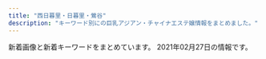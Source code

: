 ```yaml
---
title: "西日暮里・日暮里・鶯谷"
description: "キーワード別にの巨乳アジアン・チャイナエステ嬢情報をまとめました。"
---
```


新着画像と新着キーワードをまとめています。
2021年02月27日の情報です。

<DmmAffiliateIns />
<KeywordTable
  shops={
    [
    {
        "img_links": [
            "http://flowerscent.este.work/head_3_4691_1556258938113847.png",
            "http://flowerscent.este.work/2/uploadimg/1599833697.jpg",
            "http://flowerscent.este.work/head_2_4691_1553674270815382.png",
            "http://flowerscent.este.work/head_1_4691_1553674270167089.png",
            "http://flowerscent.este.work/2/uploadimg/1600260826.jpg"
        ],
        "keywords": {
            "E": 12,
            "87": 12,
            "D": 12,
            "C": 36,
            "83": 36,
            "86": 12
        },
        "name": "\u3075\u308f\u3075\u308f",
        "station": "JR\u897f\u65e5\u66ae\u91cc\u99c5",
        "url": "http://flowerscent.este.work/"
    },
    {
        "keywords": {
            "\u30bb\u30af\u30b7\u30fc": 22,
            "E": 1,
            "\u30c0\u30a4\u30ca\u30de\u30a4\u30c8": 1,
            "G": 1
        },
        "url": "https://www.sofia-est.com/",
        "name": "\u30bd\u30d5\u30a3\u30a2",
        "img_links": [
            "https://www.sofia-est.com/img/girl/thumb/s94_1.jpg",
            "https://www.sofia-est.com/img/material/photo4.jpg",
            "https://www.sofia-est.com/img/material/page3_1_subt2.png",
            "https://www.sofia-est.com/img/material/yakusoku.png",
            "https://www.sofia-est.com/img/material/gm6_rollout.png",
            "https://www.sofia-est.com/img/girl/pickup/pickup20200111122329.jpg",
            "https://www.sofia-est.com/img/girl/thumb/s81_4.jpg",
            "https://www.sofia-est.com/img/material/top_kodawariimg1.jpg",
            "https://www.sofia-est.com/img/girl/thumb/s81_1.jpg",
            "https://www.sofia-est.com/img/girl/thumb/s56_1.jpg",
            "https://www.sofia-est.com/img/girl/thumb/s99_2.jpg",
            "https://www.sofia-est.com/img/girl/pickup/pickup20190509222453.jpg",
            "https://www.sofia-est.com/img/material/gm2_rollout.png",
            "https://www.sofia-est.com/img/material/top_news.png",
            "https://www.sofia-est.com/img/girl/list/s56_list.jpg",
            "https://www.sofia-est.com/img/material/noimg_b.jpg",
            "https://www.sofia-est.com/img/girl/mobilepickup/mobilepickup20200302124127.jpg",
            "https://www.sofia-est.com/img/material/mob_youtube.png",
            "https://www.sofia-est.com/img/material/mob_t4.jpg",
            "https://www.sofia-est.com/img/material/movie20141210.jpg",
            "https://www.sofia-est.com/img/girl/list/s94_list.jpg",
            "https://www.sofia-est.com/img/material/page7_subt1.png",
            "https://www.sofia-est.com/img/girl/thumb/s81_3.jpg",
            "https://www.sofia-est.com/img/girl/list/s99_list.jpg",
            "https://www.sofia-est.com/img/material/gm5_rollout.png",
            "https://www.sofia-est.com/img/girl/thumb/s81_2.jpg",
            "https://www.sofia-est.com/img/girl/thumb/s55_2.jpg",
            "https://www.sofia-est.com/img/material/gm4_rollout.png",
            "https://www.sofia-est.com/img/material/page6_subt3.png",
            "https://www.sofia-est.com/img/girl/thumb/s97_1.jpg",
            "https://www.sofia-est.com/img/girl/main/s55_1.jpg",
            "https://www.sofia-est.com/img/girl/thumb/s99_1.jpg",
            "https://www.sofia-est.com/img/top/topslide20150918.jpg",
            "https://www.sofia-est.com/img/girl/main/s81_1.jpg",
            "https://www.sofia-est.com/img/material/mob_m3_rev1.jpg",
            "https://www.sofia-est.com/img/banner/koko_120x60.png",
            "https://www.sofia-est.com/img/material/mob_m4.jpg",
            "https://www.sofia-est.com/img/girl/main/s56_1.jpg",
            "https://www.sofia-est.com/img/material/movie_left_yaji.png",
            "https://www.sofia-est.com/img/material/mob_t3.jpg",
            "https://www.sofia-est.com/img/material/gm3_rollout.png",
            "https://www.sofia-est.com/img/girl/main/s99_1.jpg",
            "https://www.sofia-est.com/img/girl/thumb/s84_1.jpg",
            "https://www.sofia-est.com/img/girl/main/s111_1.jpg",
            "https://www.sofia-est.com/img/material/photobig.jpg",
            "https://www.sofia-est.com/img/material/top_about.png",
            "https://www.sofia-est.com/img/material/noimg_thumb.jpg",
            "https://www.sofia-est.com/img/material/page4_subt2.png",
            "https://www.sofia-est.com/img/material/page5_subt2.png",
            "https://www.sofia-est.com/img/material/top_movie.png",
            "https://www.sofia-est.com/img/material/photo8.jpg",
            "https://www.sofia-est.com/img/material/page8_subt2.png",
            "https://www.sofia-est.com/img/what/coupon202009.png",
            "https://www.sofia-est.com/img/material/top_infomation.png",
            "https://www.sofia-est.com/img/girl/list/s108_list.jpg",
            "https://www.sofia-est.com/img/girl/pickup/pickup20191220093702.jpg",
            "https://www.sofia-est.com/img/girl/thumb/s89_1.jpg",
            "https://www.sofia-est.com/img/material/top_pickup.png",
            "https://www.sofia-est.com/img/material/course_tanta1.png",
            "https://www.sofia-est.com/img/material/mob_m2_rev1.jpg",
            "https://www.sofia-est.com/img/material/page3_1_subt1.png",
            "https://www.sofia-est.com/img/girl/thumb/s100_2.jpg",
            "https://www.sofia-est.com/img/material/photo5.jpg",
            "https://www.sofia-est.com/img/material/page6_subt2.png",
            "https://www.sofia-est.com/img/girl/list/s55_list.jpg",
            "https://www.sofia-est.com/img/material/photo6.jpg",
            "https://www.sofia-est.com/img/girl/list/s111_list.jpg",
            "https://www.sofia-est.com/img/girl/thumb/s85_3.jpg",
            "https://www.sofia-est.com/img/material/mob_t5.jpg",
            "https://www.sofia-est.com/img/girl/main/s94_1.jpg",
            "https://www.sofia-est.com/img/material/movieicon.png",
            "https://www.sofia-est.com/img/material/mob_m1_rev1.jpg",
            "https://www.sofia-est.com/img/top/topslide20141211.jpg",
            "https://www.sofia-est.com/img/material/iph.png",
            "https://www.sofia-est.com/img/girl/thumb/s85_2.jpg",
            "https://www.sofia-est.com/img/girl/thumb/s111_1.jpg",
            "https://www.sofia-est.com/img/material/page8_subt1.png",
            "https://www.sofia-est.com/img/material/coursepoint_rev2.png",
            "https://www.sofia-est.com/img/material/mobileqr.png",
            "https://www.sofia-est.com/img/material/mob_t1.jpg",
            "https://www.sofia-est.com/img/material/mob_m5.jpg",
            "https://www.sofia-est.com/img/girl/main/s100_1.jpg",
            "https://www.sofia-est.com/img/girl/list/s84_list.jpg",
            "https://www.sofia-est.com/img/girl/list/s57_list.jpg",
            "https://www.sofia-est.com/img/girl/thumb/s81_5.jpg",
            "https://www.sofia-est.com/img/material/top_kodawari.png",
            "https://www.sofia-est.com/img/girl/thumb/s85_1.jpg",
            "https://www.sofia-est.com/img/material/photo3.jpg",
            "https://www.sofia-est.com/img/girl/thumb/s92_1.jpg",
            "https://www.sofia-est.com/img/girl/main/s108_1.jpg",
            "https://www.sofia-est.com/img/girl/list/s89_list.jpg",
            "https://www.sofia-est.com/img/material/gm1_rollout.png",
            "https://www.sofia-est.com/img/material/top_camp.png",
            "https://www.sofia-est.com/img/material/courseoption_rev1.png",
            "https://www.sofia-est.com/img/girl/thumb/s108_1.jpg",
            "https://www.sofia-est.com/img/material/course_tanta2.png",
            "https://www.sofia-est.com/img/material/top_newface.png",
            "https://www.sofia-est.com/img/material/doublecourse_rev1.png",
            "https://www.sofia-est.com/img/material/page3_subt1.png",
            "https://www.sofia-est.com/img/girl/main/s85_1.jpg",
            "https://www.sofia-est.com/img/girl/thumb/s55_1.jpg",
            "https://www.sofia-est.com/img/material/top_twitter.png",
            "https://www.sofia-est.com/img/material/pagetop_rollout.png",
            "https://www.sofia-est.com/img/material/movie_right_yaji.png",
            "https://www.sofia-est.com/img/material/photo2.jpg",
            "https://www.sofia-est.com/img/girl/pickup/pickup20191220093623.jpg",
            "https://www.sofia-est.com/img/girl/list/s81_list.jpg",
            "https://www.sofia-est.com/img/material/noimg_m.jpg",
            "https://www.sofia-est.com/img/girl/list/s100_list.jpg",
            "https://www.sofia-est.com/img/girl/list/s97_list.jpg",
            "https://www.sofia-est.com/img/material/page5_subt1.png",
            "https://www.sofia-est.com/img/material/phototxt.jpg",
            "https://www.sofia-est.com/img/material/photo7.jpg",
            "https://www.sofia-est.com/img/girl/main/s57_1.jpg",
            "https://www.sofia-est.com/img/material/page4_subt1.png",
            "https://www.sofia-est.com/img/girl/thumb/s56_2.jpg",
            "https://www.sofia-est.com/img/girl/list/s85_list.jpg",
            "https://www.sofia-est.com/img/material/hosi5.png",
            "https://www.sofia-est.com/img/girl/thumb/s57_1.jpg",
            "https://www.sofia-est.com/img/girl/thumb/s55_3.jpg",
            "https://www.sofia-est.com/img/material/photo1.jpg",
            "https://www.sofia-est.com/img/girl/list/s92_list.jpg",
            "https://www.sofia-est.com/img/material/page6_subt1.png",
            "https://www.sofia-est.com/img/girl/thumb/s100_1.jpg",
            "https://www.sofia-est.com/img/girl/thumb/s94_2.jpg",
            "https://www.sofia-est.com/img/material/page2_subt1.png",
            "https://www.sofia-est.com/img/material/sd_rt_btn.png",
            "https://www.sofia-est.com/img/top/topslide20141210.jpg",
            "https://www.sofia-est.com/img/material/mob_t2.jpg",
            "https://www.sofia-est.com/img/girl/main/s97_1.jpg",
            "https://www.sofia-est.com/img/girl/thumb/s97_2.jpg"
        ],
        "station": "JR\u65e5\u66ae\u91cc\u99c5\u5357\u53e3"
    },
    {
        "name": "\u30e9\u30d4\u30b9",
        "url": "http://lapis.tyo.cm/",
        "station": "JR\u9daf\u8c37\u99c5\u5317\u53e3",
        "keywords": {
            "83": 4,
            "86": 8,
            "D": 16,
            "87": 4
        },
        "img_links": [
            "http://lapis.tyo.cm/photos/sites/75/2021/01/2021010407562482.jpg",
            "http://lapis.tyo.cm/images/s_pick.jpg",
            "http://lapis.tyo.cm/images/s_face.jpg",
            "http://lapis.tyo.cm/photos/sites/75/2021/01/2021010407562697.jpg",
            "http://lapis.tyo.cm/photos/sites/75/2021/01/2021010407562290.jpg",
            "http://lapis.tyo.cm/images/pick_bj3.jpg",
            "http://lapis.tyo.cm/images/pick_bj1.jpg",
            "http://lapis.tyo.cm/images/s_staff.jpg",
            "http://lapis.tyo.cm/images/nbj3.jpg",
            "http://lapis.tyo.cm/images/new.jpg",
            "http://lapis.tyo.cm/photos/sites/75/2021/01/2021010407562324.jpg",
            "http://lapis.tyo.cm/images/nbj1.jpg",
            "http://lapis.tyo.cm/images/mobile.jpg",
            "http://lapis.tyo.cm/images/top.png",
            "http://lapis.tyo.cm/images/s_blog.jpg",
            "http://lapis.tyo.cm/images/s_link.jpg"
        ]
    },
    {
        "station": "JR\u65e5\u66ae\u91cc\u99c5\u6771\u53e3",
        "img_links": [
            "http://www.es-minami.com/gals/mika1.jpg",
            "http://es-minami.com/img/mika2.jpg",
            "http://www.es-minami.com/images/nana1.jpg",
            "http://es-minami.com/img/riri1.jpg",
            "http://es-minami.com/gals/rika1.jpg",
            "http://es-minami.com/gals/nana1.jpg",
            "http://www.es-minami.com/gals/riri1.jpg",
            "http://es-minami.com/images/staff-bar.png",
            "http://es-minami.com/gals/riri1.jpg",
            "http://es-minami.com/images/yuki1.jpg",
            "http://www.es-minami.com/images/rika1.jpg",
            "http://es-minami.com/gals/mika1.jpg",
            "http://www.es-minami.com/gals/sayuri1.jpg",
            "http://es-minami.com/gals/yuki1.jpg",
            "http://es-minami.com/images/sayuri2.jpg",
            "http://es-minami.com/gals/sayuri2.jpg",
            "http://www.es-minami.com/img/sayuri1.jpg",
            "http://www.es-minami.com/images/riri1.jpg",
            "http://www.es-minami.com/gals/yuki1.jpg",
            "http://www.es-minami.com/img/nana1.jpg",
            "http://es-minami.com/images/pick_staff6.jpg",
            "http://www.es-minami.com/images/yuki1.jpg",
            "http://www.es-minami.com/images/mika1.jpg",
            "http://www.es-minami.com/gals/sakura1.jpg",
            "http://es-minami.com/images/mobole.png",
            "http://www.es-minami.com/gals/sayuri2.jpg",
            "http://es-minami.com/img/sayuri1.jpg",
            "http://es-minami.com/images/nana1.jpg",
            "http://www.es-minami.com/img/mika2.jpg",
            "http://www.es-minami.com/images/mobole.png",
            "http://es-minami.com/images/mika1.jpg",
            "http://es-minami.com/img/yuki1.jpg",
            "http://es-minami.com/images/mika2.jpg",
            "http://www.es-minami.com/images/sayuri2.jpg",
            "http://es-minami.com/images/news.png",
            "http://www.es-minami.com/images/pick_staff6.jpg",
            "http://es-minami.com/gals/sakura1.jpg",
            "http://es-minami.com/img/sayuri2.jpg",
            "http://www.es-minami.com/images/staff-bar.png",
            "http://www.es-minami.com/gals/mika2.jpg",
            "http://www.es-minami.com/images/sayuri1.jpg",
            "http://www.es-minami.com/gals/rika1.jpg",
            "http://www.es-minami.com/gals/nana1.jpg",
            "http://es-minami.com/img/mika1.jpg",
            "http://www.es-minami.com/images/news.png",
            "http://www.es-minami.com/img/sayuri2.jpg",
            "http://www.es-minami.com/images/mika2.jpg",
            "http://es-minami.com/img/nana1.jpg",
            "http://www.es-minami.com/img/riri1.jpg",
            "http://www.es-minami.com/img/mika1.jpg",
            "http://es-minami.com/images/riri1.jpg",
            "http://es-minami.com/images/sayuri1.jpg",
            "http://es-minami.com/gals/mika2.jpg",
            "http://www.es-minami.com/img/yuki1.jpg",
            "http://es-minami.com/images/rika1.jpg",
            "http://es-minami.com/gals/sayuri1.jpg"
        ],
        "url": "http://es-minami.com/",
        "name": "\u307f\u306a\u307f",
        "keywords": {}
    },
    {
        "station": "JR\u9daf\u8c37\u99c5\u5317\u53e3",
        "url": "http://es-rlx.com/",
        "keywords": {
            "C": 21
        },
        "img_links": [
            "http://es-rlx.com/pic/top3.jpg",
            "http://es-rlx.com/img/ft_tel.png",
            "http://es-rlx.com/staff/sakura/01mb.jpg",
            "http://es-rlx.com/img/access/kanban.png",
            "http://es-rlx.com/staff/mai/01mb.jpg",
            "http://es-rlx.com/img/access/roaddm.png",
            "http://es-rlx.com/staff/minami/01.jpg",
            "http://es-rlx.com/img/ttl_mobile.png",
            "http://es-rlx.com/img/access/road01.jpg",
            "http://es-rlx.com/img/ttl_rec.png",
            "http://es-rlx.com/img/ttl_staff.png",
            "http://es-rlx.com/pic/head.png",
            "http://es-rlx.com/pic/top1.jpg",
            "http://es-rlx.com/staff/rumi/01.jpg",
            "http://es-rlx.com/img/ttl_tnew.png",
            "http://es-rlx.com/img/access/road04.jpg",
            "http://es-rlx.com/pic/top2.jpg",
            "http://es-rlx.com/staff/anna/01.jpg",
            "http://es-rlx.com/staff/sakura/01.jpg",
            "http://es-rlx.com/staff/yuki/01.jpg",
            "http://es-rlx.com/staff/rumi/01mb.jpg",
            "http://es-rlx.com/i/files/homeimg.jpg",
            "http://es-rlx.com/img/access/road02.jpg",
            "http://es-rlx.com/staff/minami/01mb.jpg",
            "http://es-rlx.com/staff/yuki/01mb.jpg",
            "http://es-rlx.com/img/access/road03.jpg",
            "http://es-rlx.com/staff/mai/01.jpg",
            "http://es-rlx.com/staff/anna/01mb.jpg",
            "http://es-rlx.com/img/youtube.jpg"
        ],
        "name": "\u5065\u7f8e\u5802"
    },
    {
        "img_links": [
            "https://mominoki.tyo.ac/images/themes/pink/s_newface.png",
            "https://mominoki.tyo.ac/photos/sites/41/2020/09/2020092810535583.jpg",
            "https://mominoki.tyo.ac/images/themes/pink/mobile.jpg",
            "https://mominoki.tyo.ac/images/themes/pink/r3.jpg",
            "https://mominoki.tyo.ac/images/room2.jpg",
            "https://mominoki.tyo.ac/images/themes/pink/s_staff.png",
            "https://mominoki.tyo.ac/images/themes/pink/no2.png",
            "https://mominoki.tyo.ac/images/themes/pink/s_link.png",
            "https://mominoki.tyo.ac/photos/sites/41/2020/09/2020092804344656.jpg",
            "https://mominoki.tyo.ac/photos/sites/41/2020/09/2020092804344859.jpg",
            "https://mominoki.tyo.ac/images/room4.jpg",
            "https://mominoki.tyo.ac/images/room3.jpg",
            "https://mominoki.tyo.ac/photos/sites/41/2020/11/2020111401222038.jpg",
            "https://mominoki.tyo.ac/images/room1.jpg",
            "https://mominoki.tyo.ac/photos/sites/41/2020/09/2020092801595154.jpg",
            "https://mominoki.tyo.ac/images/themes/pink/no1.png",
            "https://mominoki.tyo.ac/images/themes/pink/s_news.png",
            "https://mominoki.tyo.ac/photos/sites/41/2020/09/2020092804344750.jpg",
            "https://mominoki.tyo.ac/images/themes/pink/line.png",
            "https://mominoki.tyo.ac/images/themes/pink/s_ranking.png",
            "https://mominoki.tyo.ac/images/themes/pink/s_pickup.png"
        ],
        "keywords": {
            "86": 4,
            "D": 20,
            "\u4e73": 2,
            "85": 12,
            "87": 8,
            "E": 4,
            "C": 14
        },
        "url": "https://mominoki.tyo.ac/",
        "name": "\u3082\u307f\u306e\u6728",
        "station": "\u753a\u5c4b\u99c51\u756a\u51fa\u53e3"
    },
    {
        "url": "http://chou.ies.bz/",
        "keywords": {
            "87": 1,
            "86": 7,
            "C": 1,
            "D": 9,
            "84": 2,
            "85": 1,
            "E": 1
        },
        "station": "JR\u897f\u65e5\u66ae\u91cc\u99c5",
        "name": "\u706f\u308a\u5c4b",
        "img_links": [
            "http://chou.ies.bz/photos/sites/85/2020/12/2020120204150858.jpg",
            "http://chou.ies.bz/images/s_link.png",
            "http://chou.ies.bz/photos/sites/85/2019/07/2019070106330942.jpg",
            "http://chou.ies.bz/photos/sites/85/2019/07/2019070106333414.jpg",
            "http://chou.ies.bz/photos/sites/85/2020/12/2020121802483415.jpg",
            "http://chou.ies.bz/images/n1.jpg",
            "http://chou.ies.bz/images/top.png",
            "http://chou.ies.bz/images/n3.png",
            "http://chou.ies.bz/images/s_news.png",
            "http://chou.ies.bz/photos/sites/85/2020/12/2020120204265615.jpg",
            "http://chou.ies.bz/images/s_pick.png",
            "http://chou.ies.bz/photos/sites/85/2019/07/2019070106340260.jpg",
            "http://chou.ies.bz/photos/sites/85/2019/07/2019070509385227.jpg",
            "http://chou.ies.bz/photos/sites/85/2020/10/2020100610383828.jpg",
            "http://chou.ies.bz/photos/sites/85/2019/12/2019120602315853.jpg",
            "http://chou.ies.bz/images/mobile.png",
            "http://chou.ies.bz/photos/sites/85/2019/06/2019062803491517.jpg",
            "http://chou.ies.bz/images/s_staff.jpg",
            "http://chou.ies.bz/photos/sites/85/2020/10/2020100610370157.jpg",
            "http://chou.ies.bz/images/s3.png",
            "http://chou.ies.bz/images/s1.png",
            "http://chou.ies.bz/photos/sites/85/2019/07/2019070106320474.jpg"
        ]
    },
    {
        "keywords": {
            "87": 3,
            "88": 6,
            "86": 3,
            "C": 13
        },
        "station": "JR\u897f\u65e5\u66ae\u91cc\u99c5",
        "name": "\u6e29\u99a8\u6e2f-\u304a\u3093\u304d\u3087\u3046\u3053\u3046-",
        "img_links": [
            "http://onkyoukou.tyo.cm/images/face_bj.jpg",
            "http://onkyoukou.tyo.cm/images/s_face.jpg",
            "http://onkyoukou.tyo.cm/photos/sites/88/2020/03/2020030111163079.jpg",
            "http://onkyoukou.tyo.cm/photos/sites/88/2017/03/staff4.jpg",
            "http://onkyoukou.tyo.cm/photos/sites/88/2017/03/staff1.jpg",
            "http://onkyoukou.tyo.cm/images/s_link.jpg",
            "http://onkyoukou.tyo.cm/images/mobile.jpg",
            "http://onkyoukou.tyo.cm/images/n1.jpg",
            "http://onkyoukou.tyo.cm/images/s_staff1.jpg",
            "http://onkyoukou.tyo.cm/photos/sites/88/2017/03/staff2.jpg",
            "http://onkyoukou.tyo.cm/images/acc2.jpg",
            "http://onkyoukou.tyo.cm/images/nbj1.jpg",
            "http://onkyoukou.tyo.cm/images/n3.jpg",
            "http://onkyoukou.tyo.cm/images/face_bj3.jpg",
            "http://onkyoukou.tyo.cm/images/acc1.jpg",
            "http://onkyoukou.tyo.cm/images/top.png",
            "http://onkyoukou.tyo.cm/images/s_mobile.jpg",
            "http://onkyoukou.tyo.cm/images/s_staff.jpg",
            "http://onkyoukou.tyo.cm/images/acc3.jpg",
            "http://onkyoukou.tyo.cm/images/line.jpg",
            "http://onkyoukou.tyo.cm/images/s_news.jpg",
            "http://onkyoukou.tyo.cm/images/nbj3.jpg",
            "http://onkyoukou.tyo.cm/images/s_pick.jpg"
        ],
        "url": "http://onkyoukou.tyo.cm/"
    },
    {
        "name": "\u306f\u305f\u3061",
        "keywords": {
            "94": 3,
            "85": 15,
            "E": 7,
            "C": 19,
            "F": 4,
            "86": 18,
            "D": 45
        },
        "station": "JR\u65e5\u66ae\u91cc\u99c5\u5357\u53e3",
        "img_links": [
            "http://www.mac-riraku106.xyz/uploads/191128/1-19112Q3102OP.jpg",
            "http://www.mac-riraku106.xyz/uploads/200317/1-20031G44235R7.jpg",
            "http://www.mac-riraku106.xyz/uploads/190723/23-1.jpg",
            "http://www.mac-riraku106.xyz/static/picture/2.jpg",
            "http://www.mac-riraku106.xyz/uploads/191219/1-19121912423J29.jpg",
            "http://www.mac-riraku106.xyz/uploads/200310/1-20031013091I08.jpg",
            "http://www.mac-riraku106.xyz/uploads/191128/1-19112Q3111UF.jpg",
            "http://www.mac-riraku106.xyz/uploads/190826/1-1ZR614462Qa.jpg",
            "http://www.mac-riraku106.xyz/uploads/200801/1-200P1110631926.jpg",
            "http://www.mac-riraku106.xyz/uploads/191106/1-191106092S0357.jpg",
            "http://www.mac-riraku106.xyz/static/picture/call.png",
            "http://www.mac-riraku106.xyz/uploads/200818/1-200QQ55415J4.jpg",
            "http://www.mac-riraku106.xyz/uploads/200801/1-200P1110412514.jpg",
            "http://www.mac-riraku106.xyz/static/picture/michi02.png",
            "http://www.mac-riraku106.xyz/static/picture/top-img09.png",
            "http://www.mac-riraku106.xyz/uploads/190723/30-1.jpg",
            "http://www.mac-riraku106.xyz/uploads/200608/1-20060Q02506204.jpg",
            "http://www.mac-riraku106.xyz/uploads/200325/1-2003251H340B9.jpg",
            "http://www.mac-riraku106.xyz/uploads/190906/1-1ZZ6125225A4.jpg",
            "http://www.mac-riraku106.xyz/uploads/191008/1-19100Q5451M20.jpg",
            "http://www.mac-riraku106.xyz/uploads/190723/25-1.jpg",
            "http://www.mac-riraku106.xyz/uploads/191008/1-19100Q5453V63.jpg",
            "http://www.mac-riraku106.xyz/uploads/190926/1-1Z926131T2408.jpg",
            "http://www.mac-riraku106.xyz/uploads/190723/34-1.jpg",
            "http://www.mac-riraku106.xyz/static/picture/top-img03.png",
            "http://www.mac-riraku106.xyz/uploads/200501/1-200501145011C2.jpg",
            "http://www.mac-riraku106.xyz/uploads/190723/10-2.jpg",
            "http://www.mac-riraku106.xyz/uploads/191106/1-191106092J62Y.jpg",
            "http://www.mac-riraku106.xyz/uploads/200818/1-200QQ554231G.jpg",
            "http://www.mac-riraku106.xyz/uploads/200501/1-200501125159161.jpg",
            "http://www.mac-riraku106.xyz/uploads/190723/23-2.jpg",
            "http://www.mac-riraku106.xyz/uploads/200501/1-200501125300127.jpg",
            "http://www.mac-riraku106.xyz/static/picture/top-img02.png",
            "http://www.mac-riraku106.xyz/static/picture/michi01.png",
            "http://www.mac-riraku106.xyz/uploads/191128/1-19112Q31009521.jpg",
            "http://www.mac-riraku106.xyz/uploads/190926/1-1Z926131R6102.jpg",
            "http://www.mac-riraku106.xyz/uploads/191209/1-1912091229204E.jpg",
            "http://www.mac-riraku106.xyz/uploads/200310/1-200310130925920.jpg",
            "http://www.mac-riraku106.xyz/uploads/190723/1-2.jpg",
            "http://www.mac-riraku106.xyz/uploads/200608/1-20060Q0251EY.jpg",
            "http://www.mac-riraku106.xyz/uploads/200801/1-200P1110A4M2.jpg",
            "http://www.mac-riraku106.xyz/uploads/190826/1-1ZR6144611E0.jpg",
            "http://www.mac-riraku106.xyz/uploads/191219/1-191219124141563.jpg",
            "http://www.mac-riraku106.xyz/uploads/200310/1-200310130Z0421.jpg",
            "http://www.mac-riraku106.xyz/uploads/200501/1-200501144951148.jpg",
            "http://www.mac-riraku106.xyz/uploads/191209/1-191209123459153.jpg",
            "http://www.mac-riraku106.xyz/uploads/190723/10-1.jpg",
            "http://www.mac-riraku106.xyz/static/picture/top-img01.png",
            "http://www.mac-riraku106.xyz/uploads/191209/1-191209122ZY50.jpg",
            "http://www.mac-riraku106.xyz/uploads/200317/1-20031G44220J0.jpg",
            "http://www.mac-riraku106.xyz/uploads/190723/21-1.jpg",
            "http://www.mac-riraku106.xyz/uploads/200501/1-200501125251121.jpg",
            "http://www.mac-riraku106.xyz/uploads/200818/1-200QQ5535E92.jpg",
            "http://www.mac-riraku106.xyz/uploads/190723/23-3.jpg",
            "http://www.mac-riraku106.xyz/static/picture/tel.png",
            "http://www.mac-riraku106.xyz/uploads/200501/1-200501145002a7.jpg",
            "http://www.mac-riraku106.xyz/uploads/190723/1-1.jpg",
            "http://www.mac-riraku106.xyz/uploads/190723/33-1.jpg",
            "http://www.mac-riraku106.xyz/uploads/190906/1-1ZZ612503C39.jpg",
            "http://www.mac-riraku106.xyz/static/picture/1.jpg",
            "http://www.mac-riraku106.xyz/uploads/200501/1-200501125150516.jpg",
            "http://www.mac-riraku106.xyz/uploads/200317/1-20031G4420c38.jpg",
            "http://www.mac-riraku106.xyz/uploads/200325/1-2003251H312V4.jpg",
            "http://www.mac-riraku106.xyz/uploads/191106/1-191106092T0531.jpg"
        ],
        "url": "http://www.mac-riraku106.xyz/"
    },
    {
        "station": "JR\u65e5\u66ae\u91cc\u99c5\u6771\u53e3",
        "img_links": [
            "http://www.en-nippori.net/image/mainparts/images/navi01_02.jpg",
            "http://www.en-nippori.net/image/mainparts/main.jpg",
            "http://www.en-nippori.net/image/therapist/06.jpg",
            "http://www.en-nippori.net/image/index/top.jpg",
            "http://www.en-nippori.net/image/therapist/03.jpg",
            "http://www.en-nippori.net/image/mainparts/images/navi01_07.jpg",
            "http://www.en-nippori.net/image/mainparts/images/navi01_05.jpg",
            "http://www.en-nippori.net/image/therapist/02.jpg",
            "http://www.en-nippori.net/image/mainparts/images/navi01_06.jpg",
            "http://www.en-nippori.net/image/mainparts/images/navi01_04.jpg",
            "http://www.en-nippori.net/image/mainparts/images/navi01_03.jpg",
            "http://www.en-nippori.net/image/therapist/01.jpg",
            "http://www.en-nippori.net/image/therapist/04.jpg"
        ],
        "keywords": {
            "C": 6
        },
        "url": "http://www.en-nippori.net/",
        "name": "\u7e01"
    },
    {
        "name": "\u30d1\u30b8\u30e3\u30de",
        "img_links": [
            "http://massage-aroma.pink/images/cg02.jpg",
            "http://massage-aroma.pink/images/tel.png",
            "http://massage-aroma.pink/images/cg09.jpg",
            "http://massage-aroma.pink/images/no.png",
            "http://massage-aroma.pink/images/nav-006.png",
            "http://massage-aroma.pink/images/cg07.jpg",
            "http://massage-aroma.pink/images/cg061.jpg",
            "http://massage-aroma.pink/images/nav-005.png",
            "http://massage-aroma.pink/images/nav-002.png",
            "http://massage-aroma.pink/images/top001.png",
            "http://massage-aroma.pink/images/cg011.jpg",
            "http://massage-aroma.pink/images/cg06.jpg",
            "http://massage-aroma.pink/images/cg01.jpg",
            "http://massage-aroma.pink/images/cg08.jpg",
            "http://massage-aroma.pink/images/nav-001.png",
            "http://massage-aroma.pink/images/cg04.jpg",
            "http://massage-aroma.pink/images/nav-003.png",
            "http://massage-aroma.pink/images/nav-004.png",
            "http://massage-aroma.pink/images/cg05.jpg",
            "http://massage-aroma.pink/images/cg03.jpg"
        ],
        "url": "http://massage-aroma.pink/",
        "station": "JR\u65e5\u66ae\u91cc\u99c5\u6771\u53e3",
        "keywords": {
            "86": 9,
            "D": 9
        }
    },
    {
        "url": "http://www.ai-lian.work/",
        "keywords": {},
        "name": "\u5fc3\u7f8e",
        "img_links": [
            "http://www.ai-lian.work/images/int1.jpg",
            "http://www.ai-lian.work/images/line.png",
            "http://www.ai-lian.work/images/head.jpg",
            "http://www.ai-lian.work/images/mobile.jpg",
            "http://www.ai-lian.work/images/ta.jpg",
            "http://www.ai-lian.work/images/int2.jpg",
            "http://www.ai-lian.work/img/yui1.jpg",
            "http://www.ai-lian.work/images/rec1.jpg",
            "http://www.ai-lian.work/images/2.jpg",
            "http://www.ai-lian.work/images/interior_t.jpg",
            "http://www.ai-lian.work/images/staff_t.jpg",
            "http://www.ai-lian.work/images/tel.jpg",
            "http://www.ai-lian.work/img/saya1.jpg",
            "http://www.ai-lian.work/images/sys1.jpg",
            "http://www.ai-lian.work/images/1.jpg",
            "http://www.ai-lian.work/images/3.jpg",
            "http://www.ai-lian.work/images/news.jpg",
            "http://www.ai-lian.work/img/aya1.jpg"
        ],
        "station": "JR\u9daf\u8c37\u99c5\u5317\u53e3"
    },
    {
        "img_links": [
            "http://www.es-ms.work/img/rina1.jpg",
            "http://www.es-ms.work/images/2.jpg",
            "http://www.es-ms.work/images/rec2.jpg",
            "http://www.es-ms.work/images/tg.jpg",
            "http://www.es-ms.work/images/sys.jpg",
            "http://www.es-ms.work/staff/sayuri.jpg",
            "http://www.es-ms.work/images/int2.jpg",
            "http://www.es-ms.work/images/rec1.jpg",
            "http://www.es-ms.work/staff/kaya.jpg",
            "http://www.es-ms.work/images/3.jpg",
            "http://www.es-ms.work/images/head.jpg",
            "http://www.es-ms.work/images/ac1.jpg",
            "http://www.es-ms.work/images/1.jpg",
            "http://www.es-ms.work/img/kaya1.jpg",
            "http://www.es-ms.work/images/int1.jpg",
            "http://www.es-ms.work/img/sayuri1.jpg",
            "http://www.es-ms.work/staff/rina.jpg",
            "http://www.es-ms.work/images/interior_t.jpg",
            "http://www.es-ms.work/images/staff_t.jpg",
            "http://www.es-ms.work/images/news.jpg",
            "http://www.es-ms.work/images/s1.png"
        ],
        "keywords": {},
        "url": "http://www.es-ms.work/",
        "station": "JR\u9daf\u8c37\u99c5\u5317\u53e3",
        "name": "\u685c\u306e\u5bb6"
    },
    {
        "img_links": [
            "http://www.hohoemi.es-relax.info/images/img03.jpg",
            "http://www.hohoemi.es-relax.info/images/img02.jpg",
            "http://www.hohoemi.es-relax.info/gals/yuyu1.jpg",
            "http://www.hohoemi.es-relax.info/images/r02.jpg",
            "http://www.hohoemi.es-relax.info/gals/mirai1.jpg",
            "http://www.hohoemi.es-relax.info/gals/nana1.jpg",
            "http://www.hohoemi.es-relax.info/gals/karin1.jpg",
            "http://www.hohoemi.es-relax.info/i/room/r04.jpg",
            "http://www.hohoemi.es-relax.info/i/room/r01.jpg",
            "http://www.hohoemi.es-relax.info/images/r01.jpg",
            "http://www.hohoemi.es-relax.info/images/r05.jpg",
            "http://www.hohoemi.es-relax.info/gals/egao1.jpg",
            "http://www.hohoemi.es-relax.info/gals/yuri1.jpg",
            "http://www.hohoemi.es-relax.info/images/newsbar.jpg",
            "http://www.hohoemi.es-relax.info/gals/rika1.jpg",
            "http://www.hohoemi.es-relax.info/gals/monika1.jpg",
            "http://www.hohoemi.es-relax.info/gals/nanami1.jpg",
            "http://www.hohoemi.es-relax.info/images/img04.jpg",
            "http://www.hohoemi.es-relax.info/i/room/r02.jpg",
            "http://www.hohoemi.es-relax.info/images/162-1.jpg",
            "http://www.hohoemi.es-relax.info/images/nanami1.jpg",
            "http://www.hohoemi.es-relax.info/images/r03.jpg",
            "http://www.hohoemi.es-relax.info/i/room/r03.jpg",
            "http://www.hohoemi.es-relax.info/images/r04.jpg"
        ],
        "station": "JR\u897f\u65e5\u66ae\u91cc\u99c5",
        "name": "\u307b\u307b\u3048\u307f",
        "url": "http://www.hohoemi.es-relax.info/",
        "keywords": {}
    },
    {
        "station": "JR\u65e5\u66ae\u91cc\u99c5\u6771\u53e3",
        "keywords": {},
        "name": "\u9e97\u4eba",
        "img_links": [],
        "url": "http://reijin.xyz.mn/"
    },
    {
        "url": "http://momo.tyo.cm/",
        "name": "\u6843",
        "keywords": {
            "86": 15,
            "85": 5,
            "D": 20
        },
        "img_links": [
            "http://momo.tyo.cm/images/tit03.png",
            "http://momo.tyo.cm/images/nav_link03.png",
            "http://momo.tyo.cm/images/tit_staff.png",
            "http://momo.tyo.cm/images/tit_com03.png",
            "http://momo.tyo.cm/images/tit_com01.png",
            "http://momo.tyo.cm/images/tit_com02.png",
            "http://momo.tyo.cm/photos/sites/53/2021/02/2021021607405730.jpg",
            "http://momo.tyo.cm/images/border02.png",
            "http://momo.tyo.cm/images/pagetop.png",
            "http://momo.tyo.cm/images/nav_link04.png",
            "http://momo.tyo.cm/images/bg_pick.png",
            "http://momo.tyo.cm/images/news.png",
            "http://momo.tyo.cm/photos/sites/53/2021/02/2021021607405882.jpg",
            "http://momo.tyo.cm/images/nav_link05.png",
            "http://momo.tyo.cm/images/nav_link02.png",
            "http://momo.tyo.cm/images/nav_link01.png",
            "http://momo.tyo.cm/images/tit_com05.png",
            "http://momo.tyo.cm/images/top_slider02.jpg",
            "http://momo.tyo.cm/images/tit_com.png",
            "http://momo.tyo.cm/images/tit02.png",
            "http://momo.tyo.cm/photos/sites/53/2021/02/2021021607405578.jpg",
            "http://momo.tyo.cm/images/tit05.png",
            "http://momo.tyo.cm/images/tit04.png",
            "http://momo.tyo.cm/images/top_slider01.jpg",
            "http://momo.tyo.cm/images/nav_link06.png",
            "http://momo.tyo.cm/images/tit01.png",
            "http://momo.tyo.cm/images/border01.png",
            "http://momo.tyo.cm/images/tit_com04.png",
            "http://momo.tyo.cm/photos/sites/53/2021/02/2021021607405658.jpg",
            "http://momo.tyo.cm/images/tit_link01.png"
        ],
        "station": "JR\u65e5\u66ae\u91cc\u99c5\u5357\u53e3"
    },
    {
        "station": "\u65e5\u66ae\u91cc\u99c5\u6771\u53e3",
        "name": "\u672a\u6765",
        "keywords": {},
        "img_links": [
            "http://www.relax-mirai.info/gals/aki1.jpg",
            "http://www.relax-mirai.info/images/momo1.jpg",
            "http://www.relax-mirai.info/images/m02.jpg",
            "http://www.relax-mirai.info/gals/emi1.jpg",
            "http://www.relax-mirai.info/images/info02.jpg",
            "http://www.relax-mirai.info/gals/kaka1.jpg",
            "http://www.relax-mirai.info/images/risa1.jpg",
            "http://www.relax-mirai.info/images/sayuri1.jpg",
            "http://www.relax-mirai.info/images/m04.jpg",
            "http://www.relax-mirai.info/images/info01.jpg",
            "http://www.relax-mirai.info/gals/risa1.jpg",
            "http://www.relax-mirai.info/i/images/momo1.jpg",
            "http://www.relax-mirai.info/images/qr.jpg",
            "http://www.relax-mirai.info/i/120/sayuri1.jpg",
            "http://www.relax-mirai.info/images/m03.jpg",
            "http://www.relax-mirai.info/i/images/sayuri1.jpg"
        ],
        "url": "http://www.relax-mirai.info/"
    },
    {
        "img_links": [
            "http://esthe-aroma.red/images/cg10.jpg",
            "http://esthe-aroma.red/images/cg01.jpg",
            "http://esthe-aroma.red/images/cg05.jpg",
            "http://esthe-aroma.red/images/r2.jpg",
            "http://esthe-aroma.red/images/cg04.jpg",
            "http://esthe-aroma.red/images/rec.png",
            "http://esthe-aroma.red/images/top.png",
            "http://esthe-aroma.red/images/cg03.jpg",
            "http://esthe-aroma.red/link/menlog.jpg",
            "http://esthe-aroma.red/images/news.png",
            "http://esthe-aroma.red/images/precau.png",
            "http://esthe-aroma.red/images/r4.jpg",
            "http://esthe-aroma.red/images/r3.jpg",
            "http://esthe-aroma.red/images/cg07.jpg",
            "http://esthe-aroma.red/images/evetop.png",
            "http://esthe-aroma.red/images/cg08.jpg",
            "http://esthe-aroma.red/images/cg02.jpg",
            "http://esthe-aroma.red/images/imm.jpg",
            "http://esthe-aroma.red/images/r1.jpg",
            "http://esthe-aroma.red/images/cg00.jpg",
            "http://esthe-aroma.red/images/cg06.jpg",
            "http://esthe-aroma.red/images/staff_s.png",
            "http://esthe-aroma.red/images/cg11.jpg",
            "http://esthe-aroma.red/images/kan.jpg",
            "http://esthe-aroma.red/images/sruru.jpg",
            "http://esthe-aroma.red/images/cg09.jpg"
        ],
        "station": "JR\u65e5\u66ae\u91cc\u99c5\u6771\u53e3",
        "name": "\u548c\u5408 \u308f\u3054\u3046",
        "url": "http://esthe-aroma.red/",
        "keywords": {
            "D": 10,
            "E": 1,
            "86": 11
        }
    }
]
}
/>
<DmmAffiliateScript />
